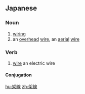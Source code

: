 ==Japanese==
{{ja-kanjitab|架|線}}

===Noun===
{{ja-noun|かせん}}

# [[wiring]]
# an [[overhead]] [[wire]], an [[aerial]] [[wire]]

===Verb===
{{ja-verb-suru|かせん}}

# [[wire]] an electric wire

====Conjugation====
{{ja-suru|かせん}}

[[hu:架線]]
[[zh:架線]]